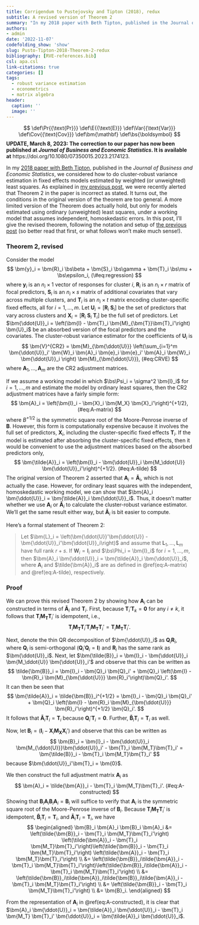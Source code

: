 ```yaml
---
title: Corrigendum to Pustejovsky and Tipton (2018), redux
subtitle: A revised version of Theorem 2
summary: "In my 2018 paper with Beth Tipton, published in the Journal of Business and Economic Statistics, we considered how to do cluster-robust variance estimation in fixed effects models estimated by weighted (or unweighted) least squares. We were recently alerted that Theorem 2 in the paper is incorrect as stated. It turns out, the conditions in the original version of the theorem are too general. A more limited version of the Theorem does actually hold, but only for models estimated using ordinary (unweighted) least squares, under a working model that assumes independent, homoskedastic errors. In this post, I'll give the revised theorem, following the notation and setup of the previous post (so better read that first, or what follows won't make much sense!)."
authors:
- admin
date: '2022-11-07'
codefolding_show: 'show'
slug: Pusto-Tipton-2018-Theorem-2-redux
bibliography: [RVE-references.bib]
csl: apa.csl
link-citations: true
categories: []
tags:
  - robust variance estimation
  - econometrics
  - matrix algebra
header:
  caption: ''
  image: ''
---
```


$$
\def\Pr{{\text{Pr}}}
\def\E{{\text{E}}}
\def\Var{{\text{Var}}}
\def\Cov{{\text{Cov}}}
\def\bm{\mathbf}
\def\bs{\boldsymbol}
$$
__UPDATE, March 8, 2023: The correction to our paper has now been published at *Journal of Business and Economic Statistics*. It is available at__ https://doi.org/10.1080/07350015.2023.2174123.

In my [2018 paper with Beth Tipton](/publication/rve-in-fixed-effects-models/), published in the _Journal of Business and Economic Statistics_, we considered how to do cluster-robust variance estimation in fixed effects models estimated by weighted (or unweighted) least squares. As explained in [my previous post](/pusto-tipton-2018-theorem-2/), we were recently alerted that Theorem 2 in the paper is incorrect as stated. It turns out, the conditions in the original version of the theorem are too general. A more limited version of the Theorem does actually hold, but only for models estimated using ordinary (unweighted) least squares, under a working model that assumes independent, homoskedastic errors. In this post, I'll give the revised theorem, following the notation and setup of [the previous post](/pusto-tipton-2018-theorem-2/) (so better read that first, or what follows won't make much sense!).

### Theorem 2, revised

Consider the model
$$
\bm{y}_i = \bm{R}_i \bs\beta + \bm{S}_i \bs\gamma + \bm{T}_i \bs\mu + \bs\epsilon_i, (\#eq:regression)
$$
where $\bm{y}_i$ is an $n_i \times 1$ vector of responses for cluster $i$, $\bm{R}_i$ is an $n_i \times r$ matrix of focal predictors, $\bm{S}_i$ is an $n_i \times s$ matrix of additional covariates that vary across multiple clusters, and $\bm{T}_i$ is an $n_i \times t$ matrix encoding cluster-specific fixed effects, all for $i = 1,...,m$. Let $\bm{U}_i = \left[ \bm{R}_i \ \bm{S}_i \right]$ be the set of predictors that vary across clusters and $\bm{X}_i = \left[ \bm{R}_i \ \bm{S}_i \ \bm{T}_i \right]$ be the full set of predictors. Let $\bm{\ddot{U}}_i = \left(\bm{I} - \bm{T}_i \bm{M}_{\bm{T}}\bm{T}_i'\right) \bm{U}_i$ be an absorbed version of the focal predictors and the covariates. The cluster-robust variance estimator for the coefficients of $\bm{U}_i$ is
$$
\bm{V}^{CR2} = \bm{M}_{\bm{\ddot{U}}} \left(\sum_{i=1}^m \bm{\ddot{U}}_i' \bm{W}_i \bm{A}_i \bm{e}_i \bm{e}_i' \bm{A}_i \bm{W}_i \bm{\ddot{U}}_i \right) \bm{M}_{\bm{\ddot{U}}},
(#eq:CRVE)
$$
where $\bm{A}_1,...,\bm{A}_m$ are the CR2 adjustment matrices. 

If we assume a working model in which $\bs\Psi_i = \sigma^2 \bm{I}_i$ for $i = 1,...,m$ and estimate the model by ordinary least squares, then the CR2 adjustment matrices have a fairly simple form:
$$
\bm{A}_i = \left(\bm{I}_i - \bm{X}_i \bm{M_X} \bm{X}_i'\right)^{+1/2},
(#eq:A-matrix)
$$
where $B^{+1/2}$ is the symmetric square root of the Moore-Penrose inverse of $\bm{B}$. However, this form is computationally expensive because it involves the full set of predictors, $\bm{X}_i$, including the cluster-specific fixed effects $\bm{T}_i$. If the model is estimated after absorbing the cluster-specific fixed effects, then it would be convenient to use the adjustment matrices based on the absorbed predictors only, 
$$
\bm{\tilde{A}}_i = \left(\bm{I}_i - \bm{\ddot{U}}_i \bm{M_\ddot{U}} \bm{\ddot{U}}_i'\right)^{+1/2}.
(#eq:A-tilde)
$$
The original version of Theorem 2 asserted that $\bm{A}_i = \bm{\tilde{A}}_i$, which is not actually the case. However, for ordinary least squares with the independent, homoskedastic working model, we can show that $\bm{A}_i \bm{\ddot{U}}_i = \bm{\tilde{A}}_i \bm{\ddot{U}}_i$. Thus, it doesn't matter whether we use $\bm{A}_i$ or $\bm{\tilde{A}}_i$ to calculate the cluster-robust variance estimator. We'll get the same result either way, but  $\bm{\tilde{A}}_i$ is bit easier to compute.

Here's a formal statement of Theorem 2:

> Let $\bm{L}_i = \left(\bm{\ddot{U}}'\bm{\ddot{U}} - \bm{\ddot{U}}_i'\bm{\ddot{U}}_i\right)$ and assume that $\bm{L}_1,...,\bm{L}_m$ have full rank $r + s$. If $\bm{W}_i = \bm{I}_i$ and $\bs\Phi_i = \bm{I}_i$ for $i = 1,...,m$, then $\bm{A}_i \bm{\ddot{U}}_i = \bm{\tilde{A}}_i \bm{\ddot{U}}_i$, where $\bm{A}_i$ and $\tilde{\bm{A}}_i$ are as defined in \@ref(eq:A-matrix) and \@ref(eq:A-tilde), respectively.

### Proof

We can prove this revised Theorem 2 by showing how $\bm{A}_i$ can be constructed in terms of $\bm{\tilde{A}}_i$ and $\bm{T}_i$. First, because $\bm{T}_i'\bm{T}_k = \bm{0}$ for any $i \neq k$, it follows that $\bm{T}_i \bm{M_T} \bm{T}_i'$ is idempotent, i.e.,
$$
\bm{T}_i \bm{M_T} \bm{T}_i' \bm{T}_i \bm{M_T} \bm{T}_i' = \bm{T}_i \bm{M_T} \bm{T}_i'.
$$

Next, denote the thin QR decomposition of $\bm{\ddot{U}}_i$ as $\bm{Q}_i \bm{R}_i$, where $\bm{Q}_i$ is semi-orthogonal $(\bm{Q}_i'\bm{Q}_i = \bm{I})$ and $\bm{R}_i$ has the same rank as $\bm{\ddot{U}}_i$. Next, let $\bm{\tilde{B}}_i = \bm{I}_i - \bm{\ddot{U}}_i \bm{M_\ddot{U}} \bm{\ddot{U}}_i'$ and observe that this can be written as
$$
\tilde{\bm{B}}_i = \bm{I}_i - \bm{Q}_i \bm{Q}_i' + \bm{Q}_i \left(\bm{I} - \bm{R}_i \bm{M}_{\bm{\ddot{U}}} \bm{R}_i'\right)\bm{Q}_i'.
$$
It can then be seen that
$$
\bm{\tilde{A}}_i = \tilde{\bm{B}}_i^{+1/2} = \bm{I}_i - \bm{Q}_i \bm{Q}_i' + \bm{Q}_i \left(\bm{I} - \bm{R}_i \bm{M}_{\bm{\ddot{U}}} \bm{R}_i'\right)^{+1/2} \bm{Q}_i'.
$$
It follows that $\bm{\tilde{A}}_i \bm{T}_i = \bm{T}_i$ because $\bm{Q}_i'\bm{T}_i = \bm{0}$. Further, $\bm{\tilde{B}}_i \bm{T}_i = \bm{T}_i$ as well.

Now, let $\bm{B}_i = \left(\bm{I}_i - \bm{X}_i \bm{M_X} \bm{X}_i'\right)$ and observe that this can be written as
$$
\bm{B}_i = \bm{I}_i - \bm{\ddot{U}}_i \bm{M_{\ddot{U}}}\bm{\ddot{U}}_i' - \bm{T}_i \bm{M_T}\bm{T}_i' = \bm{\tilde{B}}_i - \bm{T}_i \bm{M_T}\bm{T}_i'
$$
because $\bm{\ddot{U}}_i'\bm{T}_i = \bm{0}$.

We then construct the full adjustment matrix $\bm{A}_i$ as
$$
\bm{A}_i = \tilde{\bm{A}}_i - \bm{T}_i \bm{M_T}\bm{T}_i'.
(#eq:A-constructed)
$$
Showing that $\bm{B}_i \bm{A}_i \bm{B}_i \bm{A}_i = \bm{B}_i$ will suffice to verify that $\bm{A}_i$ is the symmetric square root of the Moore-Penrose inverse of $\bm{B}_i$. Because $\bm{T}_i \bm{M_T} \bm{T}_i'$ is idempotent, $\bm{\tilde{B}}_i \bm{T}_i = \bm{T}_i$, and $\bm{\tilde{A}}_i \bm{T}_i = \bm{T}_i$, we have
$$
\begin{aligned}
\bm{B}_i \bm{A}_i \bm{B}_i \bm{A}_i &= \left(\tilde{\bm{B}}_i - \bm{T}_i \bm{M_T}\bm{T}_i'\right) \left(\tilde{\bm{A}}_i - \bm{T}_i \bm{M_T}\bm{T}_i'\right)\left(\tilde{\bm{B}}_i - \bm{T}_i \bm{M_T}\bm{T}_i'\right) \left(\tilde{\bm{A}}_i - \bm{T}_i \bm{M_T}\bm{T}_i'\right) \\
&= \left(\tilde{\bm{B}}_i\tilde{\bm{A}}_i - \bm{T}_i \bm{M_T}\bm{T}_i'\right)\left(\tilde{\bm{B}}_i\tilde{\bm{A}}_i - \bm{T}_i \bm{M_T}\bm{T}_i'\right) \\
&= \left(\tilde{\bm{B}}_i\tilde{\bm{A}}_i\tilde{\bm{B}}_i\tilde{\bm{A}}_i - \bm{T}_i \bm{M_T}\bm{T}_i'\right) \\
&= \left(\tilde{\bm{B}}_i - \bm{T}_i \bm{M_T}\bm{T}_i'\right) \\
&= \bm{B}_i.
\end{aligned}
$$

From the representation of $\bm{A}_i$ in \@ref(eq:A-constructed), it is clear that $\bm{A}_i \bm{\ddot{U}}_i = \bm{\tilde{A}}_i \bm{\ddot{U}}_i - \bm{T}_i \bm{M_T} \bm{T}_i' \bm{\ddot{U}}_i = \bm{\tilde{A}}_i \bm{\ddot{U}}_i$.
